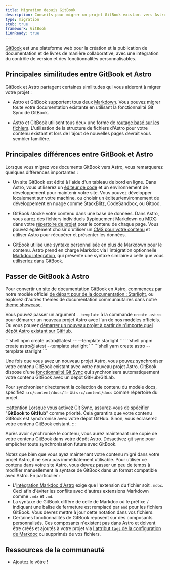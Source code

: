 ```yaml
---
title: Migration depuis GitBook
description: Conseils pour migrer un projet GitBook existant vers Astro
type: migration
stub: true
framework: GitBook
i18nReady: true
---
```



[GitBook](https://gitbook.com) est une plateforme web pour la création et la publication de documentation et de livres de manière collaborative, avec une intégration du contrôle de version et des fonctionnalités personnalisables.

## Principales similitudes entre GitBook et Astro

GitBook et Astro partagent certaines similitudes qui vous aideront à migrer votre projet :

- Astro et GitBook supportent tous deux [Markdown](/fr/guides/markdown-content/). Vous pouvez migrer toute votre documentation existante en utilisant la fonctionnalité Git Sync de GitBook.

- Astro et GitBook utilisent tous deux une forme de [routage basé sur les fichiers](/fr/guides/routing/). L'utilisation de la structure de fichiers d'Astro pour votre contenu existant et lors de l'ajout de nouvelles pages devrait vous sembler familière.

## Principales différences entre GitBook et Astro

Lorsque vous migrez vos documents GitBook vers Astro, vous remarquerez quelques différences importantes :

- Un site GitBook est édité à l'aide d'un tableau de bord en ligne. Dans Astro, vous utiliserez un [éditeur de code](/fr/editor-setup/) et un environnement de développement pour maintenir votre site. Vous pouvez développer localement sur votre machine, ou choisir un éditeur/environnement de développement en nuage comme StackBlitz, CodeSandbox, ou Gitpod.

- GitBook stocke votre contenu dans une base de données. Dans Astro, vous aurez des fichiers individuels (typiquement Markdown ou MDX) dans votre [répertoire de projet](/fr/basics/project-structure/) pour le contenu de chaque page. Vous pouvez également choisir d'utiliser un [CMS pour votre contenu](/fr/guides/cms/) et utiliser Astro pour récupérer et présenter les données.

- GitBook utilise une syntaxe personnalisée en plus de Markdown pour le contenu. Astro prend en charge Markdoc via l'intégration optionnelle [Markdoc integration](/fr/guides/integrations-guide/markdoc/), qui présente une syntaxe similaire à celle que vous utiliseriez dans GitBook.


## Passer de GitBook à Astro

Pour convertir un site de documentation GitBook en Astro, commencez par notre modèle officiel [de départ pour de la documentation : Starlight](https://starlight.astro.build), ou explorez d'autres thèmes de documentation communautaires dans notre [theme showcase](https://astro.build/themes?search=&categories%5B%5D=docs).

Vous pouvez passer un argument `--template` à la commande `create astro` pour démarrer un nouveau projet Astro avec l'un de nos modèles officiels. Ou vous pouvez [démarrer un nouveau projet à partir de n'importe quel dépôt Astro existant sur GitHub](/fr/install-and-setup/#utiliser-un-thème-ou-un-modèle-de-démarrage).

  <PackageManagerTabs>
    <Fragment slot="npm">
    ```shell
    npm create astro@latest -- --template starlight
    ```
    </Fragment>
    <Fragment slot="pnpm">
    ```shell
    pnpm create astro@latest --template starlight
    ```
    </Fragment>
    <Fragment slot="yarn">
    ```shell
    yarn create astro --template starlight
    ```
    </Fragment>
  </PackageManagerTabs>

Une fois que vous avez un nouveau projet Astro, vous pouvez synchroniser votre contenu GitBook existant avec votre nouveau projet Astro. GitBook dispose d'une [fonctionnalité Git Sync](https://docs.gitbook.com/product-tour/git-sync) qui synchronisera automatiquement votre contenu GitBook avec un dépôt GitHub/GitLab.

Pour synchroniser directement la collection de contenu du modèle docs, spécifiez `src/content/docs/fr` ou `src/content/docs` comme répertoire du projet.

:::attention
Lorsque vous activez Git Sync, assurez-vous de spécifier "**GitBook to GitHub**" comme priorité. Cela garantira que votre contenu GitBook est synchronisé avec votre dépôt GitHub. Sinon, vous écraserez votre contenu GitBook existant.
:::

Après avoir synchronisé le contenu, vous aurez maintenant une copie de votre contenu GitBook dans votre dépôt Astro. Désactivez git sync pour empêcher toute synchronisation future avec GitBook.

Notez que bien que vous ayez maintenant votre contenu migré dans votre projet Astro, il ne sera pas immédiatement utilisable. Pour utiliser ce contenu dans votre site Astro, vous devrez passer un peu de temps à modifier manuellement la syntaxe de GitBook dans un format compatible avec Astro. En particulier :

- L'[intégration Markdoc d'Astro](/fr/guides/integrations-guide/markdoc/) exige que l'extension du fichier soit `.mdoc`. Ceci afin d'éviter les conflits avec d'autres extensions Markdown comme `.mdx` et `.md`.
- La syntaxe de GitBook diffère de celle de Markdoc où le préfixe `/` indiquant une balise de fermeture est remplacé par `end` pour les fichiers GitBook. Vous devrez mettre à jour cette notation dans vos fichiers.
- Certaines fonctionnalités de GitBook reposent sur des composants personnalisés. Ces composants n'existent pas dans Astro et doivent être créés et ajoutés à votre projet via [l'attribut `tags` de la configuration de Markdoc](/fr/guides/integrations-guide/markdoc//#utiliser-les-composants-astro-comme-balises-markdoc) ou supprimés de vos fichiers.

## Ressources de la communauté

- Ajoutez le vôtre !

